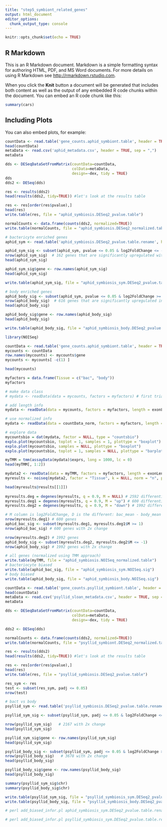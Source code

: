```yaml
---
title: "step5_symbiont_related_genes"
output: html_document
editor_options: 
  chunk_output_type: console
---
```


```r
knitr::opts_chunk$set(echo = TRUE)
```

## R Markdown

This is an R Markdown document. Markdown is a simple formatting syntax for authoring HTML, PDF, and MS Word documents. For more details on using R Markdown see <http://rmarkdown.rstudio.com>.

When you click the **Knit** button a document will be generated that includes both content as well as the output of any embedded R code chunks within the document. You can embed an R code chunk like this:

```r
summary(cars)
```

## Including Plots

You can also embed plots, for example:

```r
countData <- read.table('gene_counts.aphid_symbiont.table', header = TRUE)
head(countData)
metaData <- read.csv('aphid_metadata.csv', header = TRUE, sep = ",")
metaData

dds <- DESeqDataSetFromMatrix(countData=countData, 
                              colData=metaData, 
                              design=~dex, tidy = TRUE)
dds
dds2 <- DESeq(dds)

res <- results(dds2)
head(results(dds2, tidy=TRUE)) #let's look at the results table

res <- res[order(res$pvalue),]
head(res)
write.table(res, file = "aphid_symbiosis.DESeq2_pvalue.table")

normalCounts <- data.frame(counts(dds2, normalized=TRUE))
write.table(normalCounts, file = "aphid_symbiosis.DESeq2_normalized.table")
```

```r

# bactericyte enriched genes
aphid_sym <- read.table('aphid_symbiosis.DESeq2_pvalue.table.rename', header = T) 

aphid_sym_sig <- subset(aphid_sym, pvalue <= 0.05 & log2FoldChange <= -1)
nrow(aphid_sym_sig)  # 162 genes that are significantly upregulated with at least 2 fold change
head(aphid_sym_sig)

aphid_sym_sig$gene <- row.names(aphid_sym_sig)
head(aphid_sym_sig)

write.table(aphid_sym_sig, file = "aphid_symbiosis_sym.DESeq2_pvalue.table.rename.sig")

# body enriched genes
aphid_body_sig <- subset(aphid_sym, pvalue <= 0.05 & log2FoldChange >= 1)
nrow(aphid_body_sig)  # 616 genes that are significantly upregulated in body with at least 2 fold change
head(aphid_body_sig)

aphid_body_sig$gene <- row.names(aphid_body_sig)
head(aphid_body_sig)

write.table(aphid_body_sig, file = "aphid_symbiosis_body.DESeq2_pvalue.table.rename.sig")
```

```r
library(NOISeq)

countData <- read.table('gene_counts.aphid_symbiont.table', header = TRUE)
mycounts <- countData
row.names(mycounts) <- mycounts$gene
mycounts <- mycounts[ -c(1) ]

head(mycounts)

myfactors = data.frame(Tissue = c("bac", "body"))
myfactors

# make data class
# mydata <- readData(data = mycounts, factors = myfactors) # first trial

# add length info
mydata <- readData(data = mycounts, factors = myfactors, length = exonLen) 

# use normalized info
mydata <- readData(data = countData_norm, factors = myfactors, length = exonLen)

# explore data
mycountsbio = dat(mydata, factor = NULL, type = "countsbio")
explo.plot(mycountsbio, toplot = 1, samples = 1, plottype = "boxplot")
explo.plot(mycountsbio, samples = NULL, plottype = "boxplot")
explo.plot(mycountsbio, toplot = 1, samples = NULL, plottype = "barplot")

myTMM = tmm(assayData(mydata)$exprs, long = 1000, lc = 0)
head(myTMM[, 1:2])

mydata2 <- readData(data = myTMM, factors = myfactors, length = exonLen)
myresults <- noiseq(mydata2, factor = "Tissue", k = NULL, norm = "n", pnr = 0.2, nss = 5, v = 0.02, lc = 1, replicates = "no")

head(myresults@results[[1]])
 
myresults.deg = degenes(myresults, q = 0.9, M = NULL) # 2592 differentially expressed features
myresults.deg1 = degenes(myresults, q = 0.9, M = "up") # 600 differentially expressed features (up in first condition) bacteriocyte
myresults.deg2 = degenes(myresults, q = 0.9, M = "down") # 1992 differentially expressed features (down in first condition) body

# M column is log2FoldChange, D is the different: bac_mean - body_mean
nrow(myresults.deg1) # 600 genes 
aphid_bac_sig <- subset(myresults.deg1, myresults.deg1$M >= 1)
nrow(aphid_bac_sig) # 600 genes with 2x change

nrow(myresults.deg2) # 1992 genes
aphid_body_sig <- subset(myresults.deg2, myresults.deg2$M <= -1)
nrow(aphid_body_sig) # 1992 genes with 2x change

# all genes (normalized using TMM approach)
write.table(myTMM, file = "aphid_symbiosis.NOISeq_normalized.table")
# bacteriocyte biased
write.table(aphid_bac_sig, file = "aphid_symbiosis_sym.NOISeq.sig")
# body biased
write.table(aphid_body_sig, file = "aphid_symbiosis_body.NOISeq.sig")
```

```r
countData <- read.table('gene_counts.psyllid_symbiont.table', header = TRUE)
head(countData)
metaData <- read.csv('psyllid_sloan_metadata.csv', header = TRUE, sep = ",")
metaData

dds <- DESeqDataSetFromMatrix(countData=countData, 
                              colData=metaData, 
                              design=~dex, tidy = TRUE)

dds2 <- DESeq(dds)

normalCounts <- data.frame(counts(dds2, normalized=TRUE))
write.table(normalCounts, file = "psyllid_symbiont.DESeq2_normalized.table")

res <- results(dds2)
head(results(dds2, tidy=TRUE)) #let's look at the results table

res <- res[order(res$pvalue),]
head(res)
write.table(res, file = "psyllid_symbiosis.DESeq2_pvalue.table")

res_sym <- res
test <- subset(res_sym, padj <= 0.05)
nrow(test)
```

```r
# bact vs body
psyllid_sym <- read.table('psyllid_symbiosis.DESeq2_pvalue.table.rename', header = T)

psyllid_sym_sig <- subset(psyllid_sym, padj <= 0.05 & log2FoldChange <= -1) # pick genes that are significantly differently expressed

nrow(psyllid_sym_sig)   # 2167 with 2x change
head(psyllid_sym_sig)

psyllid_sym_sig$gene <- row.names(psyllid_sym_sig)
head(psyllid_sym_sig)

psyllid_body_sig <- subset(psyllid_sym, padj <= 0.05 & log2FoldChange >= 1) # pick genes that are significantly differently expressed
nrow(psyllid_body_sig)   # 3678 with 2x change 
head(psyllid_body_sig)

psyllid_body_sig$gene <- row.names(psyllid_body_sig)
head(psyllid_body_sig)

summary(psyllid_sym_sig$chr)
summary(psyllid_body_sig$chr)

write.table(psyllid_sym_sig, file = "psyllid_symbiosis_sym.DESeq2_pvalue.table.rename.sig")
write.table(psyllid_body_sig, file = "psyllid_symbiosis_body.DESeq2_pvalue.table.rename.sig")

```

```r
# perl add_biased_infor.pl aphid_symbiosis_sym.DESeq2_pvalue.table.rename.sig aphid_symbiosis_body.DESeq2_pvalue.table.rename.sig aphid_symbiosis.DESeq2_normalized.table.rename aphid_symbiont.summary.table

# perl add_biased_infor.pl psyllid_symbiosis_sym.DESeq2_pvalue.table.rename.sig psyllid_symbiosis_body.DESeq2_pvalue.table.rename.sig psyllid_symbiont.DESeq2_normalized.table.rename psyllid_symbiont.summary.table
```
